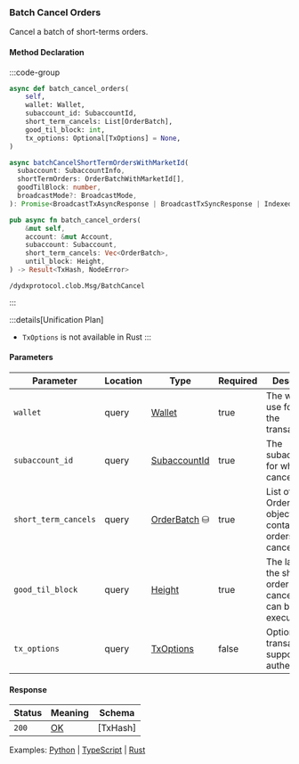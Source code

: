 ### Batch Cancel Orders

Cancel a batch of short-terms orders.

#### Method Declaration

:::code-group

```python [Python]
async def batch_cancel_orders(
    self,
    wallet: Wallet,
    subaccount_id: SubaccountId,
    short_term_cancels: List[OrderBatch],
    good_til_block: int,
    tx_options: Optional[TxOptions] = None,
)
```

```typescript [TypeScript]
async batchCancelShortTermOrdersWithMarketId(
  subaccount: SubaccountInfo,
  shortTermOrders: OrderBatchWithMarketId[],
  goodTilBlock: number,
  broadcastMode?: BroadcastMode,
): Promise<BroadcastTxAsyncResponse | BroadcastTxSyncResponse | IndexedTx>
```

```rust [Rust]
pub async fn batch_cancel_orders(
    &mut self,
    account: &mut Account,
    subaccount: Subaccount,
    short_term_cancels: Vec<OrderBatch>,
    until_block: Height,
) -> Result<TxHash, NodeError>
```

```url [API]
/dydxprotocol.clob.Msg/BatchCancel
```

:::

:::details[Unification Plan]
- `TxOptions` is not available in Rust
:::

#### Parameters

| Parameter             | Location  | Type           | Required  | Description                                                           |
| --------------------- | --------- | -------------- | --------- | --------------------------------------------------------------------- |
| `wallet`              | query     | [Wallet]       | true      | The wallet to use for signing the transaction.                        |
| `subaccount_id`       | query     | [SubaccountId] | true      | The subaccount ID for which to cancel orders.                         |
| `short_term_cancels`  | query     | [OrderBatch] ⛁ | true      | List of OrderBatch objects containing the orders to cancel.           |
| `good_til_block`      | query     | [Height]       | true      | The last block the short term order cancellations can be executed at. |
| `tx_options`          | query     | [TxOptions]    | false     | Options for transaction to support authenticators.                    |

#### Response

| Status | Meaning     | Schema   |
| ------ | ----------- | -------- |
| `200`  | [OK]        | [TxHash] |

Examples: [Python] | [TypeScript] | [Rust]

[Python]: https://github.com/dydxprotocol/v4-clients/blob/main/v4-client-py-v2/examples/batch_cancel_example.py
[TypeScript]: https://github.com/dydxprotocol/v4-clients/blob/main/v4-client-js/examples/batch_cancel_orders_example.ts
[Rust]: https://github.com/dydxprotocol/v4-clients/blob/main/v4-client-rs/client/examples/batch_cancel_orders.rs

[Wallet]: /types/wallet
[OK]: /types/ok
[SubaccountId]: /types/subaccount_id
[OrderBatch]: /types/order_batch
[TxOptions]: /types/tx_options
[Height]: /types/height
[String]: /types/string
